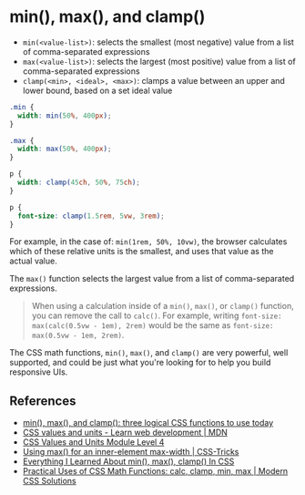 # min(), max(), and clamp()

- `min(<value-list>)`: selects the smallest (most negative) value from a list of comma-separated expressions
- `max(<value-list>)`: selects the largest (most positive) value from a list of comma-separated expressions
- `clamp(<min>, <ideal>, <max>)`: clamps a value between an upper and lower bound, based on a set ideal value

```css
.min {
  width: min(50%, 400px);
}

.max {
  width: max(50%, 400px);
}

p {
  width: clamp(45ch, 50%, 75ch);
}

p {
  font-size: clamp(1.5rem, 5vw, 3rem);
}
```

For example, in the case of: `min(1rem, 50%, 10vw)`, the browser calculates which of these relative units is the smallest, and uses that value as the actual value.

The `max()` function selects the largest value from a list of comma-separated expressions.

> When using a calculation inside of a `min()`, `max()`, or `clamp()` function, you can remove the call to `calc()`. For example, writing `font-size: max(calc(0.5vw - 1em), 2rem)` would be the same as `font-size: max(0.5vw - 1em, 2rem)`.

The CSS math functions, `min()`, `max()`, and `clamp()` are very powerful, well supported, and could be just what you're looking for to help you build responsive UIs.

## References

- [min(), max(), and clamp(): three logical CSS functions to use today](https://web.dev/min-max-clamp/)
- [CSS values and units - Learn web development | MDN](https://developer.mozilla.org/en-US/docs/Learn/CSS/Building_blocks/Values_and_units)
- [CSS Values and Units Module Level 4](https://www.w3.org/TR/css-values-4/)
- [Using max() for an inner-element max-width | CSS-Tricks](https://css-tricks.com/using-max-for-an-inner-element-max-width/)
- [Everything I Learned About min(), max(), clamp() In CSS](https://ishadeed.com/article/css-min-max-clamp/)
- [Practical Uses of CSS Math Functions: calc, clamp, min, max | Modern CSS Solutions](https://moderncss.dev/practical-uses-of-css-math-functions-calc-clamp-min-max/)
